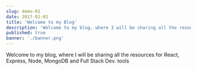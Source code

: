 ```yaml
---
slug: demo-01
date: 2017-01-01
title: 'Welcome to my Blog'
description: 'Welcome to my blog, where I will be sharing all the resources for React, Express, Node, MongoDB and Full Stack Dev. tools'
published: true
banner: './banner.png'
---
```


Welcome to my blog, where I will be sharing all the resources for React, Express, Node, MongoDB and Full Stack Dev. tools